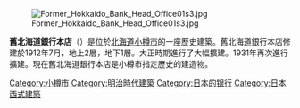 {{expand|time=2015-12-14T09:40:54+00:00}}
{{unreferenced|time=2015-12-14T09:40:54+00:00}}
[[File:Former_Hokkaido_Bank_Head_Office01s3.jpg|thumb]]

'''舊北海道銀行本店'''（{{lang-ja|きゅう ほっかいどうぎんこうほんてん}}）是位於[[北海道|北海道]][[小樽市|小樽市]]的一座歷史建築。舊北海道銀行本店修建於1912年7月，地上2層，地下1層。大正時期進行了大幅擴建。1931年再次進行擴建。現在舊北海道銀行本店是小樽市指定歴史的建造物。
[[Category:小樽市|Category:小樽市]]
[[Category:明治時代建築|Category:明治時代建築]]
[[Category:日本的银行|Category:日本的银行]]
[[Category:日本西式建築|Category:日本西式建築]]